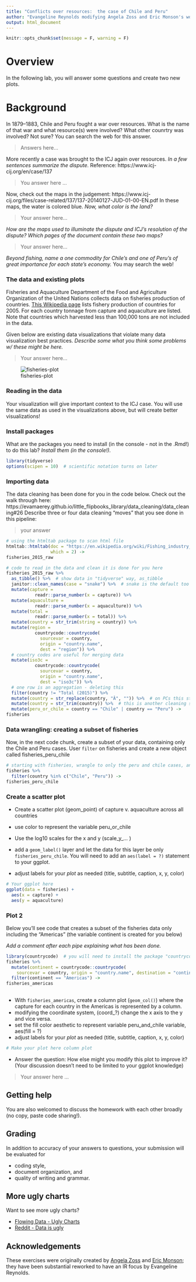 ```yaml
---
title: "Conflicts over resources:  the case of Chile and Peru"
author: "Evangeline Reynolds modifying Angela Zoss and Eric Monson's work"
output: html_document
---
```



```r
knitr::opts_chunk$set(message = F, warning = F)
```

# Overview

In the following lab, you will answer some questions and create two new plots. 


# Background

In 1879–1883, Chile and Peru fought a war over resources.  What is the name of that war and what resource(s) were involved?  What other counrtry was involved? Not sure? You can search the web for this answer. 

> Answers here...

More recently a case was brought to the ICJ again over resources. *In a few sentences summarize the dispute.* Reference: https://www.icj-cij.org/en/case/137

> You answer here ... 


Now, check out the maps in the judgement:  https://www.icj-cij.org/files/case-related/137/137-20140127-JUD-01-00-EN.pdf
In these maps, the water is colored blue. *Now, what color is the land?*  

> Your answer here...

*How are the maps used to illuminate the dispute and ICJ's resolution of the dispute?  Which pages of the document contain these two maps?*

> Your answer here...

*Beyond fishing, name a one commodity for Chile's and one of Peru's of great importance for each state's economy.* You may search the web!


### The data and existing plots 

Fisheries and Aquaculture Department of the Food and Agriculture Organization of the United Nations collects data on fisheries production of countries. [This Wikipedia page](https://en.wikipedia.org/wiki/Fishing_industry_by_country) 
lists fishery production of countries for 2005. For each country tonnage from 
capture and aquaculture are listed. Note that countries which harvested less 
than 100,000 tons are not included in the data. 

Given below are existing data visualizations that violate many data visualization best practices. *Describe some what you think some problems w/ these might be here.*

> Your answer here...

![fisheries-plot](https://raw.githubusercontent.com/rstudio-education/datascience-box/master/assignments/hw-01/img/fisheries.png)

### Reading in the data

Your visualization will give important context to the ICJ case.  You will use the same data as used in the visualizations above, but will create better visualizations!  

### Install packages

What are the packages you need to install (in the console - not in the .Rmd!) to do this lab?  *Install them (in the console!).*

```r
library(tidyverse)
options(scipen = 10)  # scientific notation turns on later
```

### Importing data

The data cleaning has been done for you in the code below.  Check out the walk through here: https://evamaerey.github.io/little_flipbooks_library/data_cleaning/data_cleaning#26
Describe three or four data cleaning "moves" that you see done in this pipeline:

> your answer 


```r
# using the htmltab package to scan html file
htmltab::htmltab(doc = "https://en.wikipedia.org/wiki/Fishing_industry_by_country",  
                 which = 2) ->  
fisheries_2015_raw

# code to read in the data and clean it is done for you here
fisheries_2015_raw %>%  
  as_tibble() %>%  # show data in "tidyverse" way, as_tibble
  janitor::clean_names(case = "snake") %>%  # snake is the default too
  mutate(capture =  
           readr::parse_number(x = capture)) %>%  
  mutate(aquaculture =  
           readr::parse_number(x = aquaculture)) %>%  
  mutate(total =  
           readr::parse_number(x = total)) %>%  
  mutate(country = str_trim(string = country)) %>%  
  mutate(region =  
           countrycode::countrycode(  
             sourcevar = country,  
             origin = "country.name",  
             dest = "region")) %>%  
  # country codes are useful for merging data
  mutate(iso3c =  
           countrycode::countrycode(  
             sourcevar = country,  
             origin = "country.name",  
             dest = "iso3c")) %>%  
  # one row is an aggregation - deleting this
  filter(country != "Total (2015)") %>% 
  mutate(country = str_replace(country, "Â", "")) %>%  # on PCs this step seems to be required because of how the data is read in. # won't cause problems for mac. 
  mutate(country = str_trim(country)) %>%  # this is another cleaning step that is needed for PCs, and won't cause problems for mac.
  mutate(peru_or_chile = country == "Chile" | country == "Peru") ->   
fisheries
```




### Data wrangling: creating a subset of fisheries

Now, in the next code chunk, create a subset of your data, containing only the Chile and Peru cases.  User `filter` on fisheries and create a new object called fisheries_peru_chile

```r
# starting with fisheries, wrangle to only the peru and chile cases, and create the object...
fisheries %>% 
  filter(country %in% c("Chile", "Peru")) ->
fisheries_peru_chile
```


### Create a scatter plot

- Create a scatter plot (geom_point) of capture v. aquaculture across all countries
- use color to represent the variable peru_or_chile
- Use the log10 scales for the x and y (scale_y_... )

- add a `geom_label()` layer and let the data for this layer be only `fisheries_peru_chile`.  You will need to add an `aes(label = ?)` statement to your ggplot.

- adjust labels for your *plot* as needed (title, subtitle, caption, x, y, color)


```r
# Your ggplot here
ggplot(data = fisheries) +
  aes(x = capture) +
  aes(y = aquaculture)
```



### Plot 2

Below you'll see code that creates a subset of the fisheries data only including the "Americas" (the variable continent is created for you below)

*Add a comment after each pipe explaining what has been done.*

```r
library(countrycode)  # you will need to install the package "countrycode"
fisheries %>% 
  mutate(continent = countrycode::countrycode(
    sourcevar = country, origin = "country.name", destination = "continent" ) ) %>% 
  filter(continent == "Americas") ->
fisheries_americas
  
```


- With `fisheries_americas`, create a column plot (`geom_col()`) where the capture for each country in the Americas is represented by a column.
- modifying the coordinate system, (coord_?) change the x axis to the y and vice versa. 
- set the fill color aesthetic to represent variable peru_and_chile variable,  aes(fill = ?)
- adjust labels for your *plot* as needed (title, subtitle, caption, x, y, color)

```r
# Make your plot here column plot

```


- Answer the question:  How else might you modify this plot to improve it?  (Your discussion doesn't need to be limited to your ggplot knowledge)

> Your answer here ...


## Getting help

You are also welcomed to discuss the homework with each other broadly 
(no copy, paste code sharing!).

## Grading

In addition to accuracy of your answers to questions, your submission will be 
evaluated for

- coding style,
- document organization, and
- quality of writing and grammar.

## More ugly charts

Want to see more ugly charts?

- [Flowing Data - Ugly Charts](https://flowingdata.com/category/visualization/ugly-visualization/)
- [Reddit - Data is ugly](https://www.reddit.com/r/dataisugly/)

## Acknowledgements

These exercises were originally created by [Angela Zoss](https://library.duke.edu/about/directory/staff/6881) 
and [Eric Monson](https://library.duke.edu/about/directory/staff/7561); they have been substantial reworked to have an IR focus by Evangeline Reynolds. 


